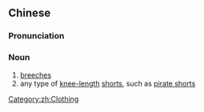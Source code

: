{{also|五分裤}}
==Chinese==
{{zh-forms|s=五分裤|type=21}}

===Pronunciation===
{{zh-pron
|m=wǔfēnkù
|cat=n
}}

===Noun===
{{zh-noun}}
# [[breeches]]
# any type of [[knee-length]] [[shorts]], such as [[pirate shorts]]

[[Category:zh:Clothing]]